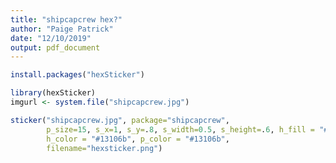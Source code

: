 ```yaml
---
title: "shipcapcrew hex?"
author: "Paige Patrick"
date: "12/10/2019"
output: pdf_document
---
```


```r
install.packages("hexSticker")
```

```r
library(hexSticker)
imgurl <- system.file("shipcapcrew.jpg")
```

```r
sticker("shipcapcrew.jpg", package="shipcapcrew", 
        p_size=15, s_x=1, s_y=.8, s_width=0.5, s_height=.6, h_fill = "#97bfde",
        h_color = "#13106b", p_color = "#13106b",
        filename="hexsticker.png")
```





